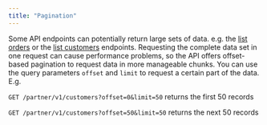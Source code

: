 ```yaml
---
title: "Pagination"
---
```


Some API endpoints can potentially return large sets of data. e.g. the [list orders](/api-reference/orders/get_order) or the [list customers](/api-reference/orders/list_customers) endpoints.
Requesting the complete data set in one request can cause performance problems, so the API offers offset-based pagination to request data in more manageable chunks. You can use the query parameters `offset` and `limit` to request a certain part of the data. E.g. 

`GET /partner/v1/customers?offset=0&limit=50`  returns the first 50 records

`GET /partner/v1/customers?offset=50&limit=50`  returns the next 50 records